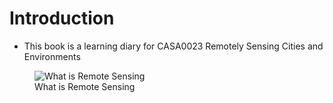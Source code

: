 # Introduction

-   This book is a learning diary for CASA0023 Remotely Sensing Cities and Environments

![What is Remote Sensing](docs/image/remote.jpg)
